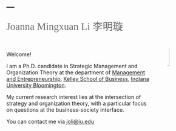 ---
---
<link href="site_libs/fontawesome-free-6.0.0-beta3-web/css/all.css" rel="stylesheet">


<img src="images/Kelley.JPG" style="width:18%; border:0px solid; margin-left: 30px; margin-right: 20px；margin-top: 50px; object-fit: cover; border-radius: 80%;" align="right"  alt="Avatar">


<span style="color:Dimgrey; font-size: 20pt; font-family:'Verdana'" >Joanna Mingxuan Li </span>    <span style="color:Dimgrey; font-size: 20pt; font-family:'Verdana'" >李明璇</span>

&nbsp;

<p style="color:#778899; font-size: 13pt; font-family:'Arial'" >
Welcome!

I am a Ph.D. candidate in Strategic Management and Organization Theory at the department of [Management and Entrepreneurship](https://kelley.iu.edu/faculty-research/departments/management-entrepreneurship/index.html), [Kelley School of Business](https://kelley.iu.edu/), [Indiana University Bloomington](https://indiana.edu/).

My current research interest lies at the intersection of strategy and organization theory, with a particular focus on questions at the business-society interface. 

You can contact me via [joli@iu.edu](joli@iu.edu)</p>



